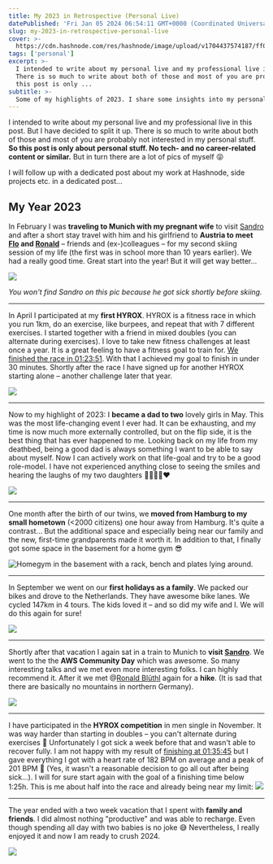 ```yaml
---
title: My 2023 in Retrospective (Personal Live)
datePublished: 'Fri Jan 05 2024 06:54:11 GMT+0000 (Coordinated Universal Time)'
slug: my-2023-in-retrospective-personal-live
cover: >-
  https://cdn.hashnode.com/res/hashnode/image/upload/v1704437574187/ff08b475-57d7-4b11-89e5-60048e53016f.png
tags: ['personal']
excerpt: >-
  I intended to write about my personal live and my professional live in this post. But I have decided to split it up.
  There is so much to write about both of those and most of you are probably not interested in my personal stuff. So
  this post is only ...
subtitle: >-
  Some of my highlights of 2023. I share some insights into my personal live (including lots of pics) – no tech content.
---
```



I intended to write about my personal live and my professional live in this post. But I have decided to split it up. There is so much to write about both of those and most of you are probably not interested in my personal stuff. **So this post is only about personal stuff. No tech- and no career-related content or similar.** But in turn there are a lot of pics of myself 😝

I will follow up with a dedicated post about my work at Hashnode, side projects etc. in a dedicated post...

## My Year 2023

In February I was **traveling to Munich with my pregnant wife** to visit [Sandro](https://sandrovolpicella.com/) and after a short stay travel with him and his girlfriend to **Austria to meet [Flo](https://flofuchs.com/) and
[Ronald](https://rbluethl.com/)** – friends and (ex-)colleagues – for my second skiing session of my life (the first was in school more than 10 years earlier). We had a really good time. Great start into the year! But it will get way better...

![](https://cdn.hashnode.com/res/hashnode/image/upload/v1704435897980/54de58cf-b25f-4266-a0ae-0b851f47ebb6.jpeg?auto=format,compress&w=800&fit=fillmax)

_You won't find Sandro on this pic because he got sick shortly before skiing._

---

In April I participated at my **first HYROX**. HYROX is a fitness race in which you run 1km, do an exercise, like burpees, and repeat that with 7 different exercises. I started together with a friend in mixed doubles (you can alternate during exercises). I love to take new fitness challenges at least once a year. It is a great feeling to have a fitness goal to train for.
[We finished the race in 01:23:51](https://hyrox.r.mikatiming.de/season-5/?content=detail&fpid=search&pid=search&idp=JGDMS4JI66658&lang=DE&event=HD_JGDMS4JI473&pidp=ranking_nav&search%5Bname%5D=Wempe&search_event=HD_JGDMS4JI473).
With that I achieved my goal to finish in under 30 minutes. Shortly after the race I have signed up for another HYROX starting alone – another challenge later that year.

![](https://cdn.hashnode.com/res/hashnode/image/upload/v1704397083060/86495862-0aba-4919-9f9b-601113466328.jpeg?auto=format,compress&w=800&fit=fillmax)

---

Now to my highlight of 2023: I **became a dad to two** lovely girls in May. This was the most life-changing event I ever had. It can be exhausting, and my time is now much more externally controlled, but on the flip side, it is the best thing that has ever happened to me. Looking back on my life from my deathbed, being a good dad is always something I want to be able to say about myself. Now I can actively work on that life-goal and try to be a good role-model. I have not experienced anything close to seeing the smiles and hearing the laughs of my two daughters 👨‍👩‍👧‍👧❤️

![](https://cdn.hashnode.com/res/hashnode/image/upload/v1704397844961/696bcb63-65ab-412d-9762-ac9db2304c3f.png?auto=format,compress&w=800&fit=fillmax)

---

One month after the birth of our twins, we **moved from Hamburg to my small hometown** (&lt;2000 citizens) one hour away from Hamburg. It's quite a contrast... But the additional space and especially being near our family and the new, first-time grandparents made it worth it. In addition to that, I finally got some space in the basement for a home gym
😎

![Homegym in the basement with a rack, bench and plates lying around.](https://cdn.hashnode.com/res/hashnode/image/upload/v1704350228148/7c52afcb-254b-4c78-a312-be0db54863a9.jpeg?auto=format,compress&w=800&fit=fillmax)

---

In September we went on our **first holidays as a family**. We packed our bikes and drove to the Netherlands. They have awesome bike lanes. We cycled 147km in 4 tours. The kids loved it – and so did my wife and I. We will do this again for sure!

![](https://cdn.hashnode.com/res/hashnode/image/upload/v1704350391841/91e82ae6-72ae-4bc6-bbde-666c32582faa.jpeg?auto=format,compress&w=800&fit=fillmax)

---

Shortly after that vacation I again sat in a train to Munich to **visit [Sandro](https://sandrovolpicella.com/)**. We went to the the **AWS Community Day** which was awesome. So many interesting talks and we met even more interesting folks. I can highly recommend it. After it we met @[Ronald Blüthl](https://rbluethl.com/) again for a **hike**. (It is sad that there are basically no mountains in northern Germany).

![](https://cdn.hashnode.com/res/hashnode/image/upload/v1704350434943/f98ddb5d-54ee-44d6-9f59-ca389fdef589.jpeg?auto=format,compress&w=800&fit=fillmax)

---

I have participated in the **HYROX competition** in men single in November. It was way harder than starting in doubles – you can't alternate during exercises 🤯 Unfortunately I got sick a week before that and wasn't able to recover fully. I am not happy with my result of [finishing at 01:35:45](https://hyrox.r.mikatiming.de/season-6/?content=detail&fpid=search&pid=search&idp=JGDMS4JI8B6B2&lang=DE&event=H_JGDMS4JI619&pidp=ranking_nav&search%5Bname%5D=Wempe&search_event=H_JGDMS4JI619) but I gave everything I got with a heart rate of 182 BPM on average and a peak of 201 BPM 🥵 (Yes, it wasn't a reasonable decision to go all out after being sick...). I will for sure start again with the goal of a finishing time below 1:25h. This is me about half into the race and already being near my limit:
![](https://cdn.hashnode.com/res/hashnode/image/upload/v1704350498942/d58bb31e-563b-46e8-bde5-b4a3b722d634.jpeg?auto=format,compress&w=800&fit=fillmax)

---

The year ended with a two week vacation that I spent with **family and friends**. I did almost nothing "productive" and was able to recharge. Even though spending all day with two babies is no joke 😅 Nevertheless, I really enjoyed it and now I am ready to crush 2024.

![](https://cdn.hashnode.com/res/hashnode/image/upload/v1704436430362/7cd0a88a-cd4b-4471-b788-61c72ecf27bf.png?auto=format,compress&w=800&fit=fillmax)
